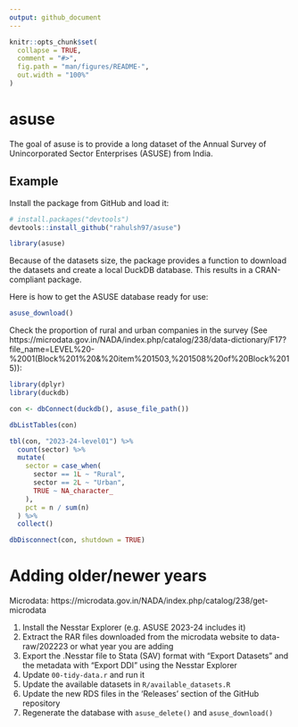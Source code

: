 ```yaml
---
output: github_document
---
```


<!-- README.md is generated from README.Rmd. Please edit that file -->

```r
knitr::opts_chunk$set(
  collapse = TRUE,
  comment = "#>",
  fig.path = "man/figures/README-",
  out.width = "100%"
)
```

# asuse

The goal of asuse is to provide a long dataset of the Annual Survey of Unincorporated Sector Enterprises (ASUSE) from India.

## Example

Install the package from GitHub and load it:

```r
# install.packages("devtools")
devtools::install_github("rahulsh97/asuse")
```

```r
library(asuse)
```

Because of the datasets size, the package provides a function to download the datasets and create a local DuckDB
database. This results in a CRAN-compliant package.

Here is how to get the ASUSE database ready for use:

```r
asuse_download()
```

Check the proportion of rural and urban companies in the survey (See https://microdata.gov.in/NADA/index.php/catalog/238/data-dictionary/F17?file_name=LEVEL%20-%2001(Block%201%20&%20item%201503,%201508%20of%20Block%2015)):

```r
library(dplyr)
library(duckdb)

con <- dbConnect(duckdb(), asuse_file_path())

dbListTables(con)

tbl(con, "2023-24-level01") %>%
  count(sector) %>%
  mutate(
    sector = case_when(
      sector == 1L ~ "Rural",
      sector == 2L ~ "Urban",
      TRUE ~ NA_character_
    ),
    pct = n / sum(n)
  ) %>%
  collect()

dbDisconnect(con, shutdown = TRUE)
```

# Adding older/newer years

Microdata: https://microdata.gov.in/NADA/index.php/catalog/238/get-microdata

1. Install the Nesstar Explorer (e.g. ASUSE 2023-24 includes it)
2. Extract the RAR files downloaded from the microdata website to data-raw/202223 or what year you are adding
3. Export the .Nesstar file to Stata (SAV) format with "Export Datasets" and the metadata with "Export DDI" using the Nesstar Explorer
4. Update `00-tidy-data.r` and run it
5. Update the available datasets in `R/available_datasets.R`
6. Update the new RDS files in the 'Releases' section of the GitHub repository
7. Regenerate the database with `asuse_delete()` and `asuse_download()`
